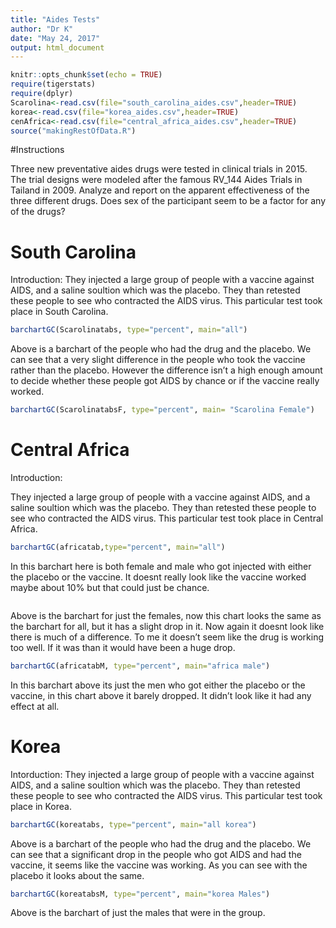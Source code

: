 ---
title: "Aides Tests"
author: "Dr K"
date: "May 24, 2017"
output: html_document
---

```{r setup, include=FALSE}
knitr::opts_chunk$set(echo = TRUE)
require(tigerstats)
require(dplyr)
Scarolina<-read.csv(file="south_carolina_aides.csv",header=TRUE)
korea<-read.csv(file="korea_aides.csv",header=TRUE)
cenAfrica<-read.csv(file="central_africa_aides.csv",header=TRUE)
source("makingRestOfData.R")
```

#Instructions

Three new preventative aides drugs were tested in clinical trials in 2015. The trial designs were modeled after the famous RV_144 Aides Trials in Tailand in 2009.  Analyze and report on the apparent effectiveness of the three different drugs. Does sex of the participant seem to be a factor for any of the drugs?


# South Carolina
Introduction:
They injected a large group of people with a vaccine against AIDS, and a saline soultion which was the placebo. They than retested these people to see who contracted the AIDS virus. This particular test took place in South Carolina.

```{r}
barchartGC(Scarolinatabs, type="percent", main="all")
```
Above is a barchart of the people who had the drug and the placebo. We can see that a very slight difference in the people who took the vaccine rather than the placebo. However the difference isn't a high enough amount to decide whether these people got AIDS by chance or if the vaccine really worked.
```{r}
barchartGC(ScarolinatabsF, type="percent", main= "Scarolina Female")

```


# Central Africa
Introduction:

They injected a large group of people with a vaccine against AIDS, and a saline soultion which was the placebo. They than retested these people to see who contracted the AIDS virus. This particular test took place in Central Africa.



```{r}
barchartGC(africatab,type="percent", main="all")

```
In this barchart here is both female and male who got injected with either the placebo or the vaccine. It doesnt really look like the vaccine worked maybe about 10% but that could just be chance.
```{r}

```
Above is the barchart for just the females, now this chart looks the same as the barchart for all, but it has a slight drop in it. Now again it doesnt look like there is much of a difference. To me it doesn't seem like the drug is working too well. If it was than it would have been a huge drop. 
```{r}
barchartGC(africatabM, type="percent", main="africa male")
```
In this barchart above its just the men who got either the placebo or the vaccine, in this chart above it barely dropped. It didn't look like it had any effect at all. 







# Korea
Intorduction:
They injected a large group of people with a vaccine against AIDS, and a saline soultion which was the placebo. They than retested these people to see who contracted the AIDS virus. This particular test took place in Korea.

```{r}
barchartGC(koreatabs, type="percent", main="all korea")
```
Above is a barchart of the people who had the drug and the placebo. We can see that a significant drop in the people who got AIDS and had the vaccine, it seems like the vaccine was working. As you can see with the placebo it looks about the same. 

```{r}
barchartGC(koreatabsM, type="percent", main="korea Males")
```

Above is the barchart of just the males that were in the group. 

```{r}

```







